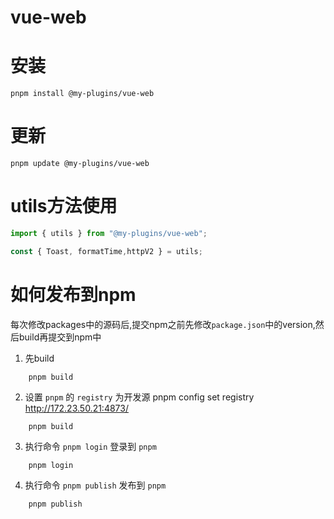 # vue-web

# 安装

```Base
pnpm install @my-plugins/vue-web
```

# 更新

```Base
pnpm update @my-plugins/vue-web
```

# utils方法使用

```javascript
import { utils } from "@my-plugins/vue-web";

const { Toast, formatTime,httpV2 } = utils;

```

# 如何发布到npm
每次修改packages中的源码后,提交npm之前先修改`package.json`中的version,然后build再提交到npm中
1.  先build
```Base
    pnpm build
```
    
2.  设置 `pnpm` 的 `registry` 为开发源
    pnpm config set registry http://172.23.50.21:4873/
```Base
    pnpm build
```

3.  执行命令 `pnpm login` 登录到 `pnpm`
```Base
    pnpm login
```
    
4.  执行命令 `pnpm publish` 发布到 `pnpm`
```Base
    pnpm publish
```
    

